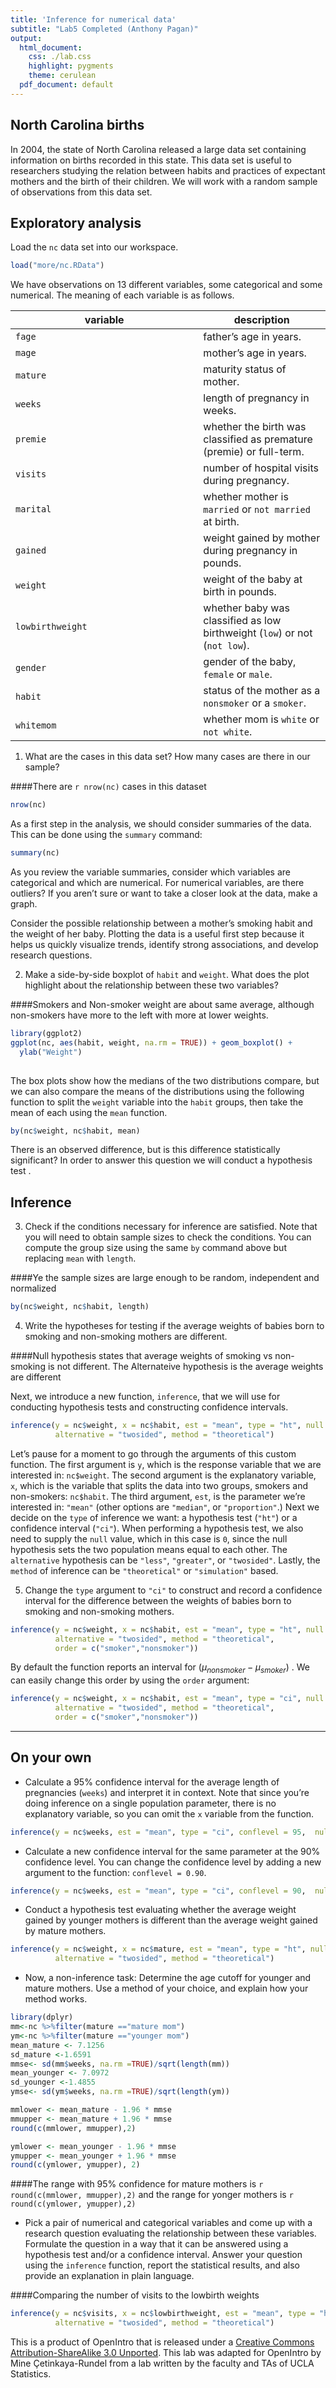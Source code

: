 ```yaml
---
title: 'Inference for numerical data'
subtitle: "Lab5 Completed (Anthony Pagan)"
output:
  html_document:
    css: ./lab.css
    highlight: pygments
    theme: cerulean
  pdf_document: default
---
```


## North Carolina births

In 2004, the state of North Carolina released a large data set containing 
information on births recorded in this state. This data set is useful to 
researchers studying the relation between habits and practices of expectant 
mothers and the birth of their children. We will work with a random sample of 
observations from this data set.

## Exploratory analysis

Load the `nc` data set into our workspace.

```r
load("more/nc.RData")
```

We have observations on 13 different variables, some categorical and some 
numerical. The meaning of each variable is as follows.

variable         | description
---------------- | -----------
`fage`           | father's age in years.
`mage`           | mother's age in years.
`mature`         | maturity status of mother.
`weeks`          | length of pregnancy in weeks.
`premie`         | whether the birth was classified as premature (premie) or full-term.
`visits`         | number of hospital visits during pregnancy.
`marital`        | whether mother is `married` or `not married` at birth.
`gained`         | weight gained by mother during pregnancy in pounds.
`weight`         | weight of the baby at birth in pounds.
`lowbirthweight` | whether baby was classified as low birthweight (`low`) or not (`not low`).
`gender`         | gender of the baby, `female` or `male`.
`habit`          | status of the mother as a `nonsmoker` or a `smoker`.
`whitemom`       | whether mom is `white` or `not white`.

1.  What are the cases in this data set? How many cases are there in our sample?

####There are `r nrow(nc)` cases in this dataset

```r
nrow(nc)
```

As a first step in the analysis, we should consider summaries of the data. This
can be done using the `summary` command:

```r
summary(nc)
```

As you review the variable summaries, consider which variables are categorical 
and which are numerical. For numerical variables, are there outliers? If you 
aren't sure or want to take a closer look at the data, make a graph.

Consider the possible relationship between a mother's smoking habit and the 
weight of her baby. Plotting the data is a useful first step because it helps 
us quickly visualize trends, identify strong associations, and develop research
questions.

2.  Make a side-by-side boxplot of `habit` and `weight`. What does the plot 
highlight about the relationship between these two variables?

####Smokers and Non-smoker weight are about same average, although non-smokers have more to the left with more at lower weights.

```r
library(ggplot2)
ggplot(nc, aes(habit, weight, na.rm = TRUE)) + geom_boxplot() +
  ylab("Weight") 
    
```

The box plots show how the medians of the two distributions compare, but we can
also compare the means of the distributions using the following function to 
split the `weight` variable into the `habit` groups, then take the mean of each
using the `mean` function.

```r
by(nc$weight, nc$habit, mean)
```

There is an observed difference, but is this difference statistically 
significant? In order to answer this question we will conduct a hypothesis test
.

## Inference

3.  Check if the conditions necessary for inference are satisfied. Note that 
you will need to obtain sample sizes to check the conditions. You can compute 
the group size using the same `by` command above but replacing `mean` with 
`length`.

####Ye the sample sizes are large enough to be random, independent and normalized

```r
by(nc$weight, nc$habit, length)
```

4.  Write the hypotheses for testing if the average weights of babies born to 
smoking and non-smoking mothers are different.

####Null hypothesis states that average weights of smoking vs non-smoking is not different. The Alternateive hypothesis is the average weights are different

Next, we introduce a new function, `inference`, that we will use for conducting
hypothesis tests and constructing confidence intervals. 

```r
inference(y = nc$weight, x = nc$habit, est = "mean", type = "ht", null = 0, 
          alternative = "twosided", method = "theoretical")
```

Let's pause for a moment to go through the arguments of this custom function. 
The first argument is `y`, which is the response variable that we are 
interested in: `nc$weight`. The second argument is the explanatory variable, 
`x`, which is the variable that splits the data into two groups, smokers and 
non-smokers: `nc$habit`. The third argument, `est`, is the parameter we're 
interested in: `"mean"` (other options are `"median"`, or `"proportion"`.) Next
we decide on the `type` of inference we want: a hypothesis test (`"ht"`) or a 
confidence interval (`"ci"`). When performing a hypothesis test, we also need 
to supply the `null` value, which in this case is `0`, since the null 
hypothesis sets the two population means equal to each other. The `alternative`
hypothesis can be `"less"`, `"greater"`, or `"twosided"`. Lastly, the `method` 
of inference can be `"theoretical"` or `"simulation"` based.

5.  Change the `type` argument to `"ci"` to construct and record a confidence 
interval for the difference between the weights of babies born to smoking and 
non-smoking mothers.

```r
inference(y = nc$weight, x = nc$habit, est = "mean", type = "ht", null = 0, 
          alternative = "twosided", method = "theoretical",
          order = c("smoker","nonsmoker"))
```

By default the function reports an interval for ($\mu_{nonsmoker} - \mu_{smoker}$)
. We can easily change this order by using the `order` argument:

```r
inference(y = nc$weight, x = nc$habit, est = "mean", type = "ci", null = 0, 
          alternative = "twosided", method = "theoretical", 
          order = c("smoker","nonsmoker"))
```

* * *

## On your own

-   Calculate a 95% confidence interval for the average length of pregnancies 
(`weeks`) and interpret it in context. Note that since you're doing inference 
on a single population parameter, there is no explanatory variable, so you can 
omit the `x` variable from the function.

```r
inference(y = nc$weeks, est = "mean", type = "ci", conflevel = 95,  null = 0, alternative = "twosided", method = "theoretical")
```

-   Calculate a new confidence interval for the same parameter at the 90% 
confidence level. You can change the confidence level by adding a new argument 
to the function: `conflevel = 0.90`.

```r
inference(y = nc$weeks, est = "mean", type = "ci", conflevel = 90,  null = 0, alternative = "twosided", method = "theoretical")
```

-   Conduct a hypothesis test evaluating whether the average weight gained by 
younger mothers is different than the average weight gained by mature mothers.

```r
inference(y = nc$weight, x = nc$mature, est = "mean", type = "ht", null = 0, 
          alternative = "twosided", method = "theoretical")
```

-   Now, a non-inference task: Determine the age cutoff for younger and mature 
mothers. Use a method of your choice, and explain how your method works.

```r
library(dplyr)
mm<-nc %>%filter(mature =="mature mom")
ym<-nc %>%filter(mature =="younger mom")
mean_mature <- 7.1256
sd_mature <-1.6591
mmse<- sd(mm$weeks, na.rm =TRUE)/sqrt(length(mm))
mean_younger <- 7.0972
sd_younger <-1.4855
ymse<- sd(ym$weeks, na.rm =TRUE)/sqrt(length(ym))

mmlower <- mean_mature - 1.96 * mmse
mmupper <- mean_mature + 1.96 * mmse
round(c(mmlower, mmupper),2)

ymlower <- mean_younger - 1.96 * mmse
ymupper <- mean_younger + 1.96 * mmse
round(c(ymlower, ymupper), 2)
```

####The range with 95% confidence for mature mothers is `r round(c(mmlower, mmupper),2)` and the range for yonger mothers is `r round(c(ymlower, ymupper),2)`

-   Pick a pair of numerical and categorical variables and come up with a 
research question evaluating the relationship between these variables. 
Formulate the question in a way that it can be answered using a hypothesis test
and/or a confidence interval. Answer your question using the `inference` 
function, report the statistical results, and also provide an explanation in 
plain language.

####Comparing the number of visits to the lowbirth weights

```r
inference(y = nc$visits, x = nc$lowbirthweight, est = "mean", type = "ht", null = 0, conflevel = 95,
          alternative = "twosided", method = "theoretical")
```

<div id="license">
This is a product of OpenIntro that is released under a [Creative Commons 
Attribution-ShareAlike 3.0 Unported](http://creativecommons.org/licenses/by-sa/3.0).
This lab was adapted for OpenIntro by Mine &Ccedil;etinkaya-Rundel from a lab 
written by the faculty and TAs of UCLA Statistics.
</div>
